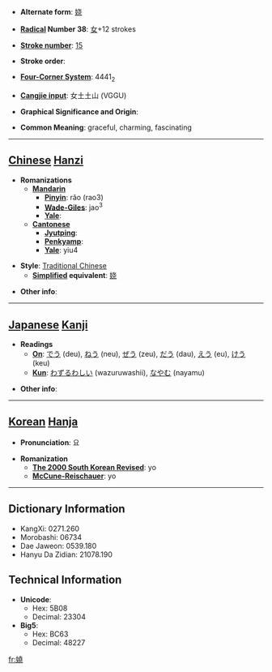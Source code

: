 * '''Alternate form''': [[娆]]

* '''[[Wiktionary:Chinese radical index| Radical]] Number 38''': [[Wiktionary:Chinese radical index 女|女]]+12 strokes

* '''[[Wiktionary:Chinese total strokes index|Stroke number]]''': [[Wiktionary:Chinese total strokes index 15|15]]

* '''Stroke order''': 

* '''[[Wiktionary:Chinese four corner index|Four-Corner System]]''': 4441<sub>2</sub>

* '''[[Wiktionary:Chinese Cangjie index|Cangjie input]]''': 女土土山 (VGGU)

* '''Graphical Significance and Origin''': 

* '''Common Meaning''': graceful, charming, fascinating

----

== [[Chinese]] [[Hanzi]] ==

* '''Romanizations'''
** '''[[Mandarin]]'''
*** '''[[Pinyin]]''': rǎo (rao3)
*** '''[[Wade-Giles]]''': jao<sup>3</sup>
*** '''[[Yale]]''': 
** '''[[Cantonese]]'''
*** '''[[Jyutping]]''':
*** '''[[Penkyamp]]''': 
*** '''[[Yale]]''': yiu4

* '''Style''': [[Traditional Chinese]] 
** '''[[Simplified Chinese|Simplified]] equivalent''': [[娆]]

* '''Other info''': 

----

== [[Japanese]] [[Kanji]] ==

* '''Readings'''
** '''[[On]]''': [[でう]] (deu), [[ねう]] (neu), [[ぜう]] (zeu), [[だう]] (dau), [[えう]] (eu), [[けう]] (keu)
** '''[[Kun]]''': [[わずるわしい]] (wazuruwashii), [[なやむ]] (nayamu)

* '''Other info''':  

----

== [[Korean]] [[Hanja]] ==

* '''Pronunciation''': 요

* '''Romanization'''
** '''[[The 2000 South Korean Revised Romanization|The 2000 South Korean Revised]]''': yo
** '''[[McCune-Reischauer]]''': yo

----

== Dictionary Information ==

* KangXi: 0271.260
* Morobashi: 06734
* Dae Jaweon: 0539.180
* Hanyu Da Zidian: 21078.190

== Technical Information ==

* '''Unicode''':
** Hex: 5B08
** Decimal: 23304
* '''Big5''':
** Hex: BC63
** Decimal: 48227

[[fr:嬈]]